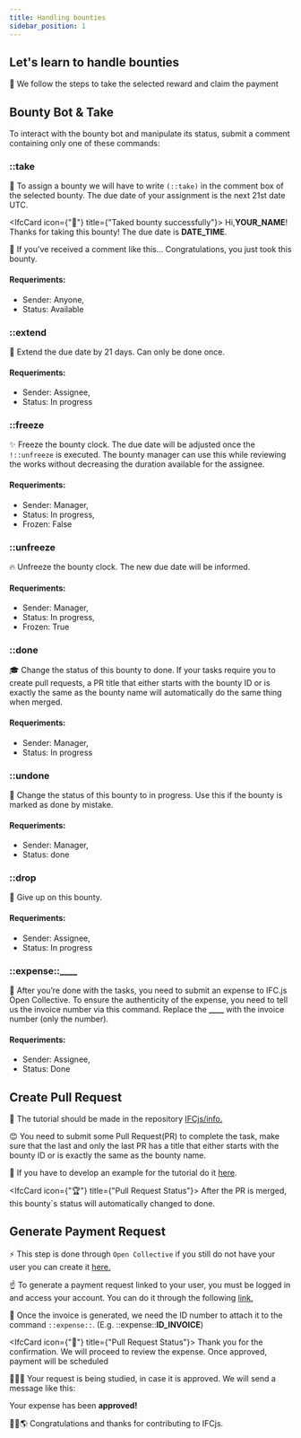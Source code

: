 ```yaml
---
title: Handling bounties
sidebar_position: 1
---
```



## Let's learn to handle bounties

🦅
We follow the steps to take the selected reward and claim the payment

## Bounty Bot & Take

To interact with the bounty bot and manipulate its status, submit a comment containing only one of these commands:

### ::take

🎨
To assign a bounty we will have to write `(::take)` in the comment box of the selected bounty.
The due date of your assignment is the next 21st date UTC.

<IfcCard icon={"🎁"} title={"Taked bounty successfully"}>
  Hi,<b>YOUR_NAME</b>! Thanks for taking this bounty! The due date is <b>DATE_TIME</b>.
</IfcCard>

📜
If you've received a comment like this... Congratulations, you just took this bounty.

#### Requeriments:

- Sender: Anyone,
- Status: Available

### ::extend

🐣
Extend the due date by 21 days. Can only be done once.

#### Requeriments:

- Sender: Assignee,
- Status: In progress

### ::freeze

✨
Freeze the bounty clock. The due date will be adjusted once the `!::unfreeze` is executed.
The bounty manager can use this while reviewing the works without decreasing the duration available for the assignee.

#### Requeriments:

- Sender: Manager,
- Status: In progress,
- Frozen: False

### ::unfreeze

🔥
Unfreeze the bounty clock. The new due date will be informed.

#### Requeriments:

- Sender: Manager,
- Status: In progress,
- Frozen: True

### ::done

🎓
Change the status of this bounty to done. If your tasks require you to create pull requests,
a PR title that either starts with the bounty ID or is exactly the same as the bounty name
will automatically do the same thing when merged.

#### Requeriments:

- Sender: Manager,
- Status: In progress

### ::undone

🧠
Change the status of this bounty to in progress. Use this if the bounty is marked as done by mistake.

#### Requeriments:

- Sender: Manager,
- Status: done

### ::drop

🎯
Give up on this bounty.

#### Requeriments:

- Sender: Assignee,
- Status: In progress

### ::expense::\_\_\_\_

🌈
After you’re done with the tasks, you need to submit an expense to IFC.js Open Collective.
To ensure the authenticity of the expense, you need to tell us the invoice number via this command.
Replace the **\_\_\_\_** with the invoice number (only the number).

#### Requeriments:

- Sender: Assignee,
- Status: Done

## Create Pull Request

🛑
The tutorial should be made in the repository <a href="https://github.com/ifcjs/info">IFCjs/info.</a>

😊
You need to submit some Pull Request(PR) to complete the task, make sure that the last
and only the last PR has a title that either starts with the bounty ID or is exactly the
same as the bounty name.

🌴
If you have to develop an example for the tutorial do it <a href="https://github.com/ifcjs/hello-world">here</a>.

<IfcCard icon={"🏆"} title={"Pull Request Status"}>
  After the PR is merged, this bounty`s status will automatically changed to done.
</IfcCard>

## Generate Payment Request

⚡
This step is done through `Open Collective` if you still do not have your user you can
create it <a href="https://opencollective.com/create-account?next=%2F">here.</a>

☝
To generate a payment request linked to your user, you must be logged in and access your account.
You can do it through the following <a href="https://opencollective.com/ifcjs">link.</a>

🧊
Once the invoice is generated, we need the ID number to attach it to the command `::expense::`.
(E.g. ::expense::<b>ID_INVOICE</b>)

<IfcCard icon={"🥇"} title={"Pull Request Status"}>
  Thank you for the confirmation. We will proceed to review the expense. Once approved, payment will be scheduled
</IfcCard>

🚩🚩🚩
Your request is being studied, in case it is approved. We will send a message like this:

<IfcAlert>
  Your expense has been <b>approved!</b>
</IfcAlert>

🌱🌲🌎
Congratulations and thanks for contributing to IFCjs.
